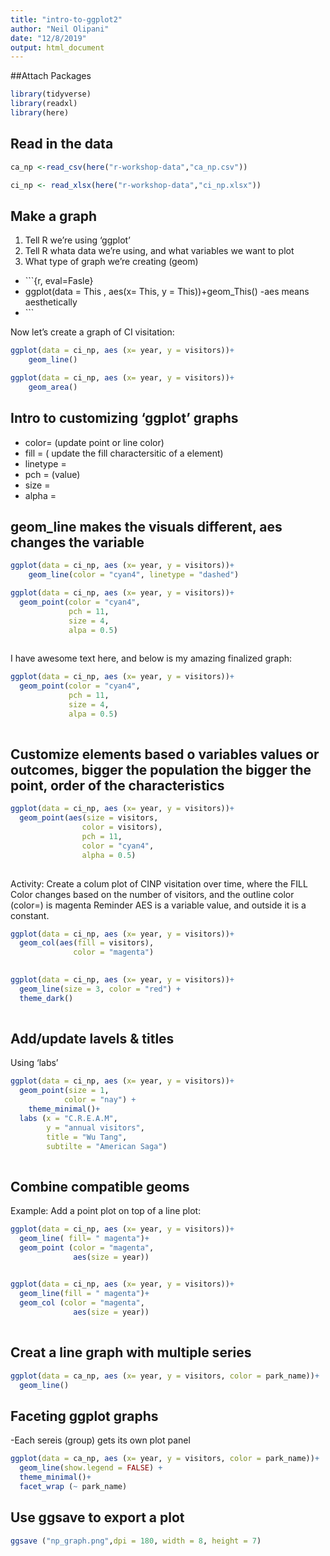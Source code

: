 ```yaml
---
title: "intro-to-ggplot2"
author: "Neil Olipani"
date: "12/8/2019"
output: html_document
---
```


##Attach Packages 

```r
library(tidyverse)
library(readxl)
library(here)
```

## Read in the data

```r
ca_np <-read_csv(here("r-workshop-data","ca_np.csv"))

ci_np <- read_xlsx(here("r-workshop-data","ci_np.xlsx"))
```

## Make a graph 

1. Tell R we're using 'ggplot'
2. Tell R whata data we're using, and what variables we want to plot 
3. What type of graph we're creating (geom)

- ```{r, eval=Fasle}
- ggplot(data = This , aes(x= This, y = This))+geom_This()
-aes means aesthetically
- ```


Now let's create a graph of CI visitation:

```r
ggplot(data = ci_np, aes (x= year, y = visitors))+
    geom_line()
```
```r
ggplot(data = ci_np, aes (x= year, y = visitors))+
    geom_area()
```


## Intro to customizing 'ggplot' graphs

- color= (update point or line color)
- fill = ( update the fill charactersitic of a element)
- linetype = 
- pch = (value)
- size = 
- alpha = 



## geom_line makes the visuals different, aes changes the variable 
```r
ggplot(data = ci_np, aes (x= year, y = visitors))+
    geom_line(color = "cyan4", linetype = "dashed")
```
```r
ggplot(data = ci_np, aes (x= year, y = visitors))+
  geom_point(color = "cyan4",
             pch = 11,
             size = 4,
             alpa = 0.5)
  
```
I have awesome text here, and below is my amazing finalized graph: 
```r
ggplot(data = ci_np, aes (x= year, y = visitors))+
  geom_point(color = "cyan4",
             pch = 11,
             size = 4,
             alpa = 0.5)
  
```


## Customize elements based o variables values or outcomes, bigger the population the bigger the point, order of the characteristics


```r
ggplot(data = ci_np, aes (x= year, y = visitors))+
  geom_point(aes(size = visitors,
                color = visitors),
                pch = 11,
                color = "cyan4",
                alpha = 0.5)
  
```
Activity: Create a colum plot of CINP visitation over time, where the FILL Color changes based on the number of visitors, and the outline color (color=) is magenta
Reminder AES is a variable value, and outside it is a constant. 

```r
ggplot(data = ci_np, aes (x= year, y = visitors))+
  geom_col(aes(fill = visitors),
              color = "magenta")
  
```

```r
ggplot(data = ci_np, aes (x= year, y = visitors))+
  geom_line(size = 3, color = "red") +
  theme_dark()
  
```

## Add/update lavels & titles 

Using 'labs'



```r
ggplot(data = ci_np, aes (x= year, y = visitors))+
  geom_point(size = 1, 
            color = "nay") +
    theme_minimal()+
  labs (x = "C.R.E.A.M",
        y = "annual visitors",
        title = "Wu Tang",
        subtilte = "American Saga")
  
```

## Combine compatible geoms 


Example: Add a point plot on top of a line plot: 

```r
ggplot(data = ci_np, aes (x= year, y = visitors))+
  geom_line( fill= " magenta")+
  geom_point (color = "magenta", 
              aes(size = year))
  
```
```r
ggplot(data = ci_np, aes (x= year, y = visitors))+
  geom_line(fill = " magenta")+
  geom_col (color = "magenta", 
              aes(size = year))
  
```
## Creat a line graph with multiple series 

```r
ggplot(data = ca_np, aes (x= year, y = visitors, color = park_name))+
  geom_line()

```



## Faceting ggplot graphs 

-Each sereis (group) gets its own plot panel
```r
ggplot(data = ca_np, aes (x= year, y = visitors, color = park_name))+
  geom_line(show.legend = FALSE) +
  theme_minimal()+
  facet_wrap (~ park_name)

```


## Use ggsave to export a plot 

```r
ggsave ("np_graph.png",dpi = 180, width = 8, height = 7)

```